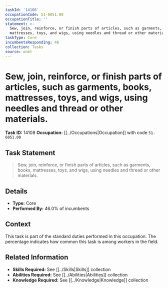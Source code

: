 ```yaml
---
taskId: '14108'
occupationCode: 51-6051.00
occupationTitle: ''
statement: >-
  Sew, join, reinforce, or finish parts of articles, such as garments, books,
  mattresses, toys, and wigs, using needles and thread or other materials.
taskType: Core
incumbentsResponding: 46
collection: Tasks
source: onet
---
```

# Sew, join, reinforce, or finish parts of articles, such as garments, books, mattresses, toys, and wigs, using needles and thread or other materials.

**Task ID:** 14108
**Occupation:** [[../Occupations|Occupation]] with code `51-6051.00`

## Task Statement

> Sew, join, reinforce, or finish parts of articles, such as garments, books, mattresses, toys, and wigs, using needles and thread or other materials.

## Details

- **Type:** Core
- **Performed By:** 46.0% of incumbents

## Context

This task is part of the standard duties performed in this occupation. The percentage indicates how common this task is among workers in the field.

## Related Information

- **Skills Required:** See [[../Skills|Skills]] collection
- **Abilities Required:** See [[../Abilities|Abilities]] collection
- **Knowledge Required:** See [[../Knowledge|Knowledge]] collection
